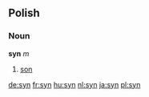 {{see|syn-}}

==Polish==
===Noun===
'''syn''' ''m''

# [[son]]

[[de:syn]]
[[fr:syn]]
[[hu:syn]]
[[nl:syn]]
[[ja:syn]]
[[pl:syn]]